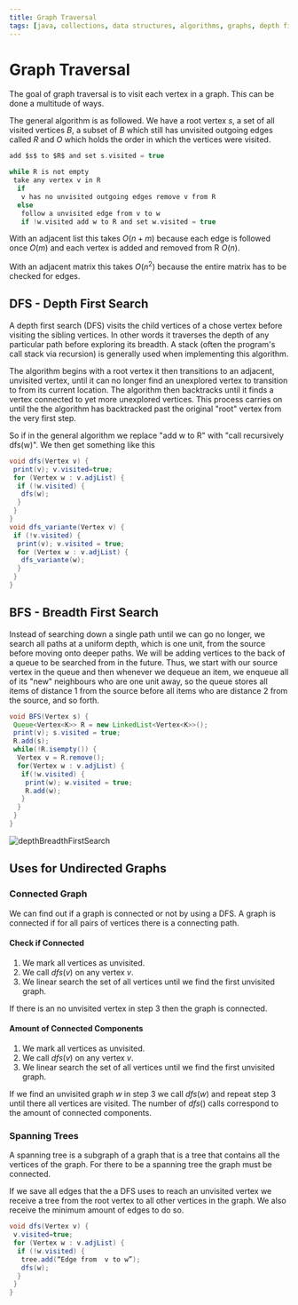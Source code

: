 ```yaml
---
title: Graph Traversal
tags: [java, collections, data structures, algorithms, graphs, depth first search, breadth first search, spanning trees]
---
```


# Graph Traversal

The goal of graph traversal is to visit each vertex in a graph. This can be done a multitude of ways.

The general algorithm is as followed. We have a root vertex $s$, a set of all visited vertices $B$, a subset of $B$ which still has unvisited outgoing edges called $R$ and $O$ which holds the order in which the vertices were visited.

```c
add $s$ to $R$ and set s.visited = true

while R is not empty
 take any vertex v in R
  if
   v has no unvisited outgoing edges remove v from R
  else
   follow a unvisited edge from v to w
   if !w.visited add w to R and set w.visited = true
```

With an adjacent list this takes $O(n+m)$ because each edge is followed once $O(m)$ and each vertex is added and removed from R $O(n)$.

With an adjacent matrix this takes $O(n^2)$ because the entire matrix has to be checked for edges.

## DFS - Depth First Search

A depth first search (DFS) visits the child vertices of a chose vertex before visiting the sibling vertices. In other words it traverses the depth of any particular path before exploring its breadth. A stack (often the program's call stack via recursion) is generally used when implementing this algorithm.

The algorithm begins with a root vertex it then transitions to an adjacent, unvisited vertex, until it can no longer find an unexplored vertex to transition to from its current location. The algorithm then backtracks until it finds a vertex connected to yet more unexplored vertices. This process carries on until the the algorithm has backtracked past the original "root" vertex from the very first step.

So if in the general algorithm we replace "add w to R" with "call recursively dfs(w)". We then get something like this

```java
void dfs(Vertex v) {
 print(v); v.visited=true;
 for (Vertex w : v.adjList) {
  if (!w.visited) {
   dfs(w);
  }
 }
}
void dfs_variante(Vertex v) {
 if (!v.visited) {
  print(v); v.visited = true;
  for (Vertex w : v.adjList) {
   dfs_variante(w);
  }
 }
}
```

## BFS - Breadth First Search

Instead of searching down a single path until we can go no longer, we search all paths at a uniform depth, which is one unit, from the source before moving onto deeper paths. We will be adding vertices to the back of a queue to be searched from in the future. Thus, we start with our source vertex in the queue and then whenever we dequeue an item, we enqueue all of its "new" neighbours who are one unit away, so the queue stores all items of distance 1 from the source before all items who are distance 2 from the source, and so forth.

```java
void BFS(Vertex s) {
 Queue<Vertex<K>> R = new LinkedList<Vertex<K>>();
 print(v); s.visited = true;
 R.add(s);
 while(!R.isempty()) {
  Vertex v = R.remove();
  for(Vertex w : v.adjList) {
   if(!w.visited) {
    print(w); w.visited = true;
    R.add(w);
   }
  }
 }
}
```

![depthBreadthFirstSearch](/compSci/depthBreadthFirstSearch.png)

## Uses for Undirected Graphs

### Connected Graph

We can find out if a graph is connected or not by using a DFS. A graph is connected if for all pairs of vertices there is a connecting path.

#### Check if Connected

1. We mark all vertices as unvisited.
2. We call $dfs(v)$ on any vertex $v$.
3. We linear search the set of all vertices until we find the first unvisited graph.

If there is an no unvisited vertex in step 3 then the graph is connected.

#### Amount of Connected Components

1. We mark all vertices as unvisited.
2. We call $dfs(v)$ on any vertex $v$.
3. We linear search the set of all vertices until we find the first unvisited graph.

If we find an unvisited graph $w$ in step 3 we call $dfs(w)$ and repeat step 3 until there all vertices are visited. The number of $dfs()$ calls correspond to the amount of connected components.

### Spanning Trees

A spanning tree is a subgraph of a graph that is a tree that contains all the vertices of the graph. For there to be a spanning tree the graph must be connected.

If we save all edges that the a DFS uses to reach an unvisited vertex we receive a tree from the root vertex to all other vertices in the graph. We also receive the minimum amount of edges to do so.

```java
void dfs(Vertex v) {
 v.visited=true;
 for (Vertex w : v.adjList) {
  if (!w.visited) {
   tree.add(“Edge from  v to w”);
   dfs(w);
  }
 }
}
```
